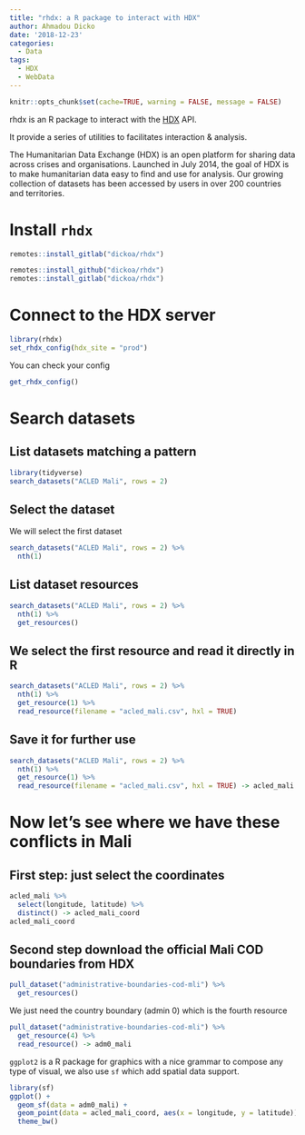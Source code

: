 ```yaml
---
title: "rhdx: a R package to interact with HDX"
author: Ahmadou Dicko
date: '2018-12-23'
categories:
  - Data
tags:
  - HDX
  - WebData
---
```


```r
knitr::opts_chunk$set(cache=TRUE, warning = FALSE, message = FALSE)
```

rhdx is an R package to interact with the [HDX](https://data.humdata.org/) API.

It provide a series of utilities to facilitates interaction & analysis.

The Humanitarian Data Exchange (HDX) is an open platform for sharing data across crises and organisations. Launched in July 2014, the goal of HDX is to make humanitarian data easy to find and use for analysis. Our growing collection of datasets has been accessed by users in over 200 countries and territories.

<!--MORE-->



# Install `rhdx`


```r
remotes::install_gitlab("dickoa/rhdx")
```

```r
remotes::install_github("dickoa/rhdx")
remotes::install_gitlab("dickoa/rhdx")
```

# Connect to the HDX server

```r
library(rhdx)
set_rhdx_config(hdx_site = "prod")
```

You can check your config

```r
get_rhdx_config()
```

# Search datasets

## List datasets matching a pattern
```r
library(tidyverse)
search_datasets("ACLED Mali", rows = 2)
```

## Select the dataset

We will select the first dataset

```r
search_datasets("ACLED Mali", rows = 2) %>%
  nth(1)
```

## List dataset resources

```r
search_datasets("ACLED Mali", rows = 2) %>%
  nth(1) %>%
  get_resources()
```

## We select the first resource and read it directly in R

```r
search_datasets("ACLED Mali", rows = 2) %>%
  nth(1) %>%
  get_resource(1) %>%
  read_resource(filename = "acled_mali.csv", hxl = TRUE)
```

## Save it for further use

```r
search_datasets("ACLED Mali", rows = 2) %>%
  nth(1) %>%
  get_resource(1) %>%
  read_resource(filename = "acled_mali.csv", hxl = TRUE) -> acled_mali
```

# Now let's see where we have these conflicts in Mali

## First step: just select the coordinates

```r
acled_mali %>%
  select(longitude, latitude) %>%
  distinct() -> acled_mali_coord
acled_mali_coord
```

## Second step download the official Mali COD boundaries from HDX

```r
pull_dataset("administrative-boundaries-cod-mli") %>%
  get_resources()
```

We just need the country boundary (admin 0) which is the fourth resource

```r
pull_dataset("administrative-boundaries-cod-mli") %>%
  get_resource(4) %>%
  read_resource() -> adm0_mali
```

`ggplot2` is a R package for graphics with a nice grammar to compose any type of visual, we also use `sf` which add spatial data support.

```r
library(sf)
ggplot() +
  geom_sf(data = adm0_mali) +
  geom_point(data = acled_mali_coord, aes(x = longitude, y = latitude)) +
  theme_bw()
```
